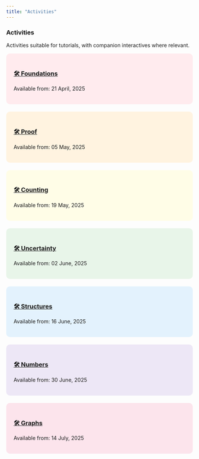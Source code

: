 ```yaml
---
title: "Activities"
---
```


### Activities

Activities suitable for tutorials, with companion interactives where relevant. 

::: {.grid}
::: {.g-col-12 .g-col-md-6 .g-col-xl-4}
<div style="background-color: #ffebee; padding: 20px; border-radius: 10px; margin-bottom: 20px;">
### [🛠️ Foundations](/activities/01-foundations/index.qmd) {.chapter-link data-available="2025-04-21"}
Available from: 21 April, 2025
</div>
:::

::: {.g-col-12 .g-col-md-6 .g-col-xl-4}
<div style="background-color: #fff3e0; padding: 20px; border-radius: 10px; margin-bottom: 20px;">
### [🛠️ Proof](/activities/02-proof/index.qmd) {.chapter-link data-available="2025-05-05"}
Available from: 05 May, 2025
</div>
:::

::: {.g-col-12 .g-col-md-6 .g-col-xl-4}
<div style="background-color: #fffde7; padding: 20px; border-radius: 10px; margin-bottom: 20px;">
### [🛠️ Counting](/activities/03-counting/index.qmd) {.chapter-link data-available="2025-05-19"}
Available from: 19 May, 2025
</div>
:::

::: {.g-col-12 .g-col-md-6 .g-col-xl-4}
<div style="background-color: #e8f5e9; padding: 20px; border-radius: 10px; margin-bottom: 20px;">
### [🛠️ Uncertainty](/activities/04-uncertainty/index.qmd) {.chapter-link data-available="2025-06-02"}
Available from: 02 June, 2025
</div>
:::

::: {.g-col-12 .g-col-md-6 .g-col-xl-4}
<div style="background-color: #e3f2fd; padding: 20px; border-radius: 10px; margin-bottom: 20px;">
### [🛠️ Structures](/activities/05-structures/index.qmd) {.chapter-link data-available="2025-06-16"}
Available from: 16 June, 2025
</div>
:::

::: {.g-col-12 .g-col-md-6 .g-col-xl-4}
<div style="background-color: #ede7f6; padding: 20px; border-radius: 10px; margin-bottom: 20px;">
### [🛠️ Numbers](/activities/06-numbers/index.qmd) {.chapter-link data-available="2025-06-30"}
Available from: 30 June, 2025
</div>
:::

::: {.g-col-12 .g-col-md-6 .g-col-xl-4}
<div style="background-color: #fce4ec; padding: 20px; border-radius: 10px; margin-bottom: 20px;">
### [🛠️ Graphs](/activities/07-graphs/index.qmd) {.chapter-link data-available="2025-07-14"}
Available from: 14 July, 2025
</div>
:::
:::
